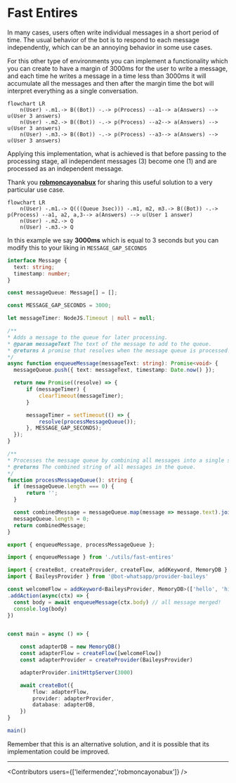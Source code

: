 

# Fast Entires

In many cases, users often write individual messages in a short period of time. The usual behavior of the bot is to respond to each message independently, which can be an annoying behavior in some use cases.

For this other type of environments you can implement a functionality which you can create to have a margin of 3000ms for the user to write a message, and each time he writes a message in a time less than 3000ms it will accumulate all the messages and then after the margin time the bot will interpret everything as a single conversation.

```mermaid
flowchart LR
    n(User) -.m1.-> B((Bot)) -.-> p(Process) --a1--> a(Answers) --> u(User 3 answers)
    n(User) -.m2.-> B((Bot)) -.-> p(Process) --a2--> a(Answers) --> u(User 3 answers)
    n(User) -.m3.-> B((Bot)) -.-> p(Process) --a3--> a(Answers) --> u(User 3 answers)
```

Applying this implementation, what is achieved is that before passing to the processing stage, all independent messages (3) become one (1) and are processed as an independent message.

Thank you __[robmoncayonabux](https://github.com/robmoncayonabux)__ for sharing this useful solution to a very particular use case.

```mermaid
flowchart LR
    n(User) -.m1.-> Q(((Queue 3sec))) -.m1, m2, m3.-> B((Bot)) -.-> p(Process) --a1, a2, a,3--> a(Answers) --> u(User 1 answer)
    n(User) -.m2.-> Q
    n(User) -.m3.-> Q
```

In this example we say __3000ms__ which is equal to 3 seconds but you can modify this to your liking in `MESSAGE_GAP_SECONDS`

<CodeGroup>

```ts {{ title: 'fast-entires.ts' }}
interface Message {
  text: string;
  timestamp: number;
}

const messageQueue: Message[] = [];

const MESSAGE_GAP_SECONDS = 3000;

let messageTimer: NodeJS.Timeout | null = null;

/**
* Adds a message to the queue for later processing.
* @param messageText The text of the message to add to the queue.
* @returns A promise that resolves when the message queue is processed.
*/
async function enqueueMessage(messageText: string): Promise<void> {
  messageQueue.push({ text: messageText, timestamp: Date.now() });

  return new Promise((resolve) => {
      if (messageTimer) {
          clearTimeout(messageTimer);
      }

      messageTimer = setTimeout(() => {
          resolve(processMessageQueue());
      }, MESSAGE_GAP_SECONDS);
  });
}

/**
* Processes the message queue by combining all messages into a single string and clearing the queue.
* @returns The combined string of all messages in the queue.
*/
function processMessageQueue(): string {
  if (messageQueue.length === 0) {
      return '';
  }

  const combinedMessage = messageQueue.map(message => message.text).join(" ");
  messageQueue.length = 0;
  return combinedMessage;
}

export { enqueueMessage, processMessageQueue };
```
```ts {{ title: 'app.ts' }}
import { enqueueMessage } from './utils/fast-entires'

import { createBot, createProvider, createFlow, addKeyword, MemoryDB } from '@bot-whatsapp/bot'
import { BaileysProvider } from '@bot-whatsapp/provider-baileys'

const welcomeFlow = addKeyword<BaileysProvider, MemoryDB>(['hello', 'hi'])
.addAction(async(ctx) => {
  const body = await enqueueMessage(ctx.body) // all message merged!
  console.log(body)
})


const main = async () => {

    const adapterDB = new MemoryDB()
    const adapterFlow = createFlow([welcomeFlow])
    const adapterProvider = createProvider(BaileysProvider)

    adapterProvider.initHttpServer(3000)

    await createBot({
        flow: adapterFlow,
        provider: adapterProvider,
        database: adapterDB,
    })
}

main()
```
</CodeGroup>

Remember that this is an alternative solution, and it is possible that its implementation could be improved.

----

<Guides />

<Resources />

<Contributors users={['leifermendez','robmoncayonabux']} />
